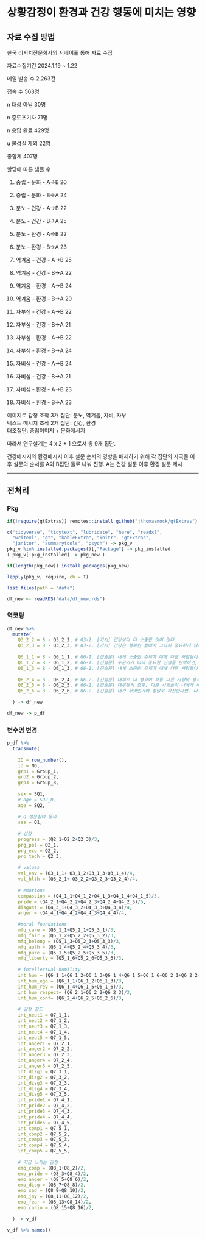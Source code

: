# 상황감정이 환경과 건강 행동에 미치는 영향 {.unnumbered}

## 자료 수집 방법

한국 리서치전문회사의 서베이풀 통해 자료 수집

자료수집기간 2024.1.19 \~ 1.22

메일 발송 수 2,263건

접속 수 563명

n 대상 아님 30명

n 중도포기자 71명

n 응답 완료 429명

u 불성실 제외 22명

총합계 407명

할당에 따른 샘플 수

1)  중립 - 문화 - A-\>B 20

2)  중립 - 문화 - B-\>A 24

3)  분노 - 건강 - A-\>B 22

4)  분노 - 건강 - B-\>A 25

5)  분노 - 환경 - A-\>B 22

6)  분노 - 환경 - B-\>A 23

7)  역겨움 - 건강 - A-\>B 25

8)  역겨움 - 건강 - B-\>A 22

9)  역겨움 - 환경 - A-\>B 24

10) 역겨움 - 환경 - B-\>A 20

11) 자부심 - 건강 - A-\>B 22

12) 자부심 - 건강 - B-\>A 21

13) 자부심 - 환경 - A-\>B 22

14) 자부심 - 환경 - B-\>A 24

15) 자비심 - 건강 - A-\>B 24

16) 자비심 - 건강 - B-\>A 21

17) 자비심 - 환경 - A-\>B 23

18) 자비심 - 환경 - B-\>A 23

이미지로 감정 조작 3개 집단: 분노, 역겨움, 자비, 자부\
텍스트 메시지 조작 2개 집단: 건강, 환경\
대조집단: 중립이미지 + 문화메시지

따라서 연구설계는 4 x 2 + 1 으로서 총 9개 집단.

건강메시지와 환경메시지 이후 설문 순서의 영향을 배제하기 위해 각 집단의 자극물 이후 설문의 순서를 A와 B집단 둘로 나눠 진행. A는 건강 설문 이후 환경 설문 제시

------------------------------------------------------------------------

## 전처리

### Pkg

```r
if(!require(gtExtras)) remotes::install_github("jthomasmock/gtExtras")

c("tidyverse", "tidytext", "lubridate", "here", "readxl", 
  "writexl", "gt", "kableExtra", "knitr", "gtExtras",
  "janitor", "summarytools", "psych") -> pkg_v
pkg_v %in% installed.packages()[,"Package"] -> pkg_installed
( pkg_v[!pkg_installed] -> pkg_new )

if(length(pkg_new)) install.packages(pkg_new)

lapply(pkg_v, require, ch = T)

list.files(path = "data")

df_new <- readRDS("data/df_new.rds")
```

### 역코딩

```r
df_new %>% 
  mutate(
    Q3_2_2 = 8 - Q3_2_2, # Q3-2. [가치] 건강보다 더 소중한 것이 많다.
    Q3_2_3 = 8 - Q3_2_3, # Q3-2. [가치] 건강은 행복한 삶에서 그다지 중요하지 않다
    
    Q6_1_1 = 8 - Q6_1_1, # Q6-1. [진술문] 내게 소중한 주제에 대해 다른 사람들이 동의하지 않을 때, 나는 위축된 느낌이다
    Q6_1_2 = 8 - Q6_1_2, # Q6-1. [진술문] 누군가가 나의 중요한 신념을 반박하면, 인신공격처럼 느껴진다.
    Q6_1_3 = 8 - Q6_1_3, # Q6-1. [진술문] 내게 소중한 주제에 대해 다른 사람들이 동의하지 않을 때, 나는 위협을 느끼는 경향이 있다
    
    Q6_2_4 = 8 - Q6_2_4, # Q6-2. [진술문] 대체로 내 생각이 보통 다른 사람의 생각보다 낫다
    Q6_2_5 = 8 - Q6_2_5, # Q6-2. [진술문] 대부분의 경우, 다른 사람들이 나에게 배워야 할 것이, 내가 다른 사람에게 배울 것보다 더 많다
    Q6_2_6 = 8 - Q6_2_6, # Q6-2. [진술문] 내가 무엇인가에 정말로 확신한다면, 나의 확신이 틀릴 가능성은 거의 없다
    
  ) -> df_new

df_new -> p_df
```

### 변수명 변경

```r
p_df %>%
  transmute(
    
    ID = row_number(),
    id = NO,
    grp1 = Group_1,
    grp2 = Group_2,
    grp3 = Group_3,
    
    sex = SQ1, 
    # age = SQ2_0,
    age = SQ2, 
    
    # Q 설문참여 동의
    sss = Q1,
    
    # 성향 
    progress = (Q2_1+Q2_2+Q2_3)/3,
    prg_pol = Q2_1,
    prg_eco = Q2_2,
    pro_tech = Q2_3,
    
    # values
    val_env = (Q3_1_1+ Q3_1_2+Q3_1_3+Q3_1_4)/4,
    val_hlth = (Q3_2_1+ Q3_2_2+Q3_2_3+Q3_2_4)/4,
    
    # emotions
    compassion = (Q4_1_1+Q4_1_2+Q4_1_3+Q4_1_4+Q4_1_5)/5,
    pride = (Q4_2_1+Q4_2_2+Q4_2_3+Q4_2_4+Q4_2_5)/5,
    disgust = (Q4_3_1+Q4_3_2+Q4_3_3+Q4_3_4)/4,
    anger = (Q4_4_1+Q4_4_2+Q4_4_3+Q4_4_4)/4,
    
    #moral foundations
    mfq_care = (Q5_1_1+Q5_2_1+Q5_3_1)/3,
    mfq_fair = (Q5_1_2+Q5_2_2+Q5_3_2)/3,
    mfq_belong = (Q5_1_3+Q5_2_3+Q5_3_3)/3,
    mfq_auth = (Q5_1_4+Q5_2_4+Q5_3_4)/3,
    mfq_pure = (Q5_1_5+Q5_2_5+Q5_3_5)/3,
    mfq_liberty = (Q5_1_6+Q5_2_6+Q5_3_6)/3,
    
    # intellectual humility
    int_hum = (Q6_1_1+Q6_1_2+Q6_1_3+Q6_1_4+Q6_1_5+Q6_1_6+Q6_2_1+Q6_2_2+Q6_2_3+Q6_2_4+Q6_2_5+Q6_2_6)/12,
    int_hum_ego = (Q6_1_1+Q6_1_2+Q6_1_3)/3,
    int_hum_rev = (Q6_1_4+Q6_1_5+Q6_1_6)/3,
    int_hum_respect= (Q6_2_1+Q6_2_2+Q6_2_3)/3,
    int_hum_conf= (Q6_2_4+Q6_2_5+Q6_2_6)/3,
    
    # 감정 강도
    int_neut1 = Q7_1_1,
    int_neut2 = Q7_1_2,
    int_neut3 = Q7_1_3,
    int_neut4 = Q7_1_4,
    int_neut5 = Q7_1_5,
    int_anger1 = Q7_2_1,
    int_anger2 = Q7_2_2,
    int_anger3 = Q7_2_3,
    int_anger4 = Q7_2_4,
    int_anger5 = Q7_2_5,
    int_disg1 = Q7_3_1,
    int_disg2 = Q7_3_2,
    int_disg3 = Q7_3_3,
    int_disg4 = Q7_3_4,
    int_disg5 = Q7_3_5,
    int_pride1 = Q7_4_1,
    int_pride2 = Q7_4_2,
    int_pride3 = Q7_4_3,
    int_pride4 = Q7_4_4,
    int_pride5 = Q7_4_5,
    int_comp1 = Q7_5_1,
    int_comp2 = Q7_5_2,
    int_comp3 = Q7_5_3,
    int_comp4 = Q7_5_4,
    int_comp5 = Q7_5_5,
    
    # 지금 느끼는 감정
    emo_comp = (Q8_1+Q8_2)/2,
    emo_pride = (Q8_3+Q8_4)/2,
    emo_anger = (Q8_5+Q8_6)/2,
    emo_disg = (Q8_7+Q8_8)/2,
    emo_sad = (Q8_9+Q8_10)/2,
    emo_joy = (Q8_11+Q8_12)/2,
    emo_fear = (Q8_13+Q8_14)/2,
    emo_curio = (Q8_15+Q8_16)/2,
    
  ) -> v_df

v_df %>% names()
```

